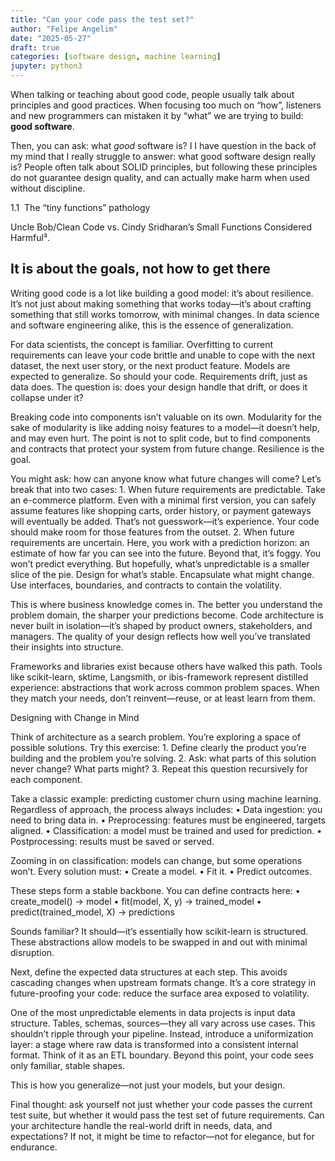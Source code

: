 ```yaml
---
title: "Can your code pass the test set?"
author: "Felipe Angelim"
date: "2025-05-27"
draft: true
categories: [software design, machine learning]
jupyter: python3
---
```


When talking or teaching about good code, people usually talk about principles and good practices.
When focusing too much on "how", listeners and new programmers can mistaken it by "what" we
are trying to build: **good software**.

Then, you can ask: what *good* software is? I 
I have question in the back of my mind that I really struggle to answer: what good software design really is? People often talk about SOLID principles, but following these principles do not guarantee
design quality, and can actually make harm when used without discipline. 

1.1  The “tiny functions” pathology

Uncle Bob/Clean Code vs. Cindy Sridharan’s Small Functions Considered Harmful³.

## It is about the goals, not how to get there

Writing good code is a lot like building a good model: it’s about resilience. It’s not just about making something that works today—it’s about crafting something that still works tomorrow, with minimal changes. In data science and software engineering alike, this is the essence of generalization.

For data scientists, the concept is familiar. Overfitting to current requirements can leave your code brittle and unable to cope with the next dataset, the next user story, or the next product feature. Models are expected to generalize. So should your code. Requirements drift, just as data does. The question is: does your design handle that drift, or does it collapse under it?

Breaking code into components isn’t valuable on its own. Modularity for the sake of modularity is like adding noisy features to a model—it doesn’t help, and may even hurt. The point is not to split code, but to find components and contracts that protect your system from future change. Resilience is the goal.

You might ask: how can anyone know what future changes will come? Let’s break that into two cases:
	1.	When future requirements are predictable.
Take an e-commerce platform. Even with a minimal first version, you can safely assume features like shopping carts, order history, or payment gateways will eventually be added. That’s not guesswork—it’s experience. Your code should make room for those features from the outset.
	2.	When future requirements are uncertain.
Here, you work with a prediction horizon: an estimate of how far you can see into the future. Beyond that, it’s foggy. You won’t predict everything. But hopefully, what’s unpredictable is a smaller slice of the pie. Design for what’s stable. Encapsulate what might change. Use interfaces, boundaries, and contracts to contain the volatility.

This is where business knowledge comes in. The better you understand the problem domain, the sharper your predictions become. Code architecture is never built in isolation—it’s shaped by product owners, stakeholders, and managers. The quality of your design reflects how well you’ve translated their insights into structure.

Frameworks and libraries exist because others have walked this path. Tools like scikit-learn, sktime, Langsmith, or ibis-framework represent distilled experience: abstractions that work across common problem spaces. When they match your needs, don’t reinvent—reuse, or at least learn from them.

Designing with Change in Mind

Think of architecture as a search problem. You’re exploring a space of possible solutions. Try this exercise:
	1.	Define clearly the product you’re building and the problem you’re solving.
	2.	Ask: what parts of this solution never change? What parts might?
	3.	Repeat this question recursively for each component.

Take a classic example: predicting customer churn using machine learning. Regardless of approach, the process always includes:
	•	Data ingestion: you need to bring data in.
	•	Preprocessing: features must be engineered, targets aligned.
	•	Classification: a model must be trained and used for prediction.
	•	Postprocessing: results must be saved or served.

Zooming in on classification: models can change, but some operations won’t. Every solution must:
	•	Create a model.
	•	Fit it.
	•	Predict outcomes.

These steps form a stable backbone. You can define contracts here:
	•	create_model() → model
	•	fit(model, X, y) → trained_model
	•	predict(trained_model, X) → predictions

Sounds familiar? It should—it’s essentially how scikit-learn is structured. These abstractions allow models to be swapped in and out with minimal disruption.

Next, define the expected data structures at each step. This avoids cascading changes when upstream formats change. It’s a core strategy in future-proofing your code: reduce the surface area exposed to volatility.

One of the most unpredictable elements in data projects is input data structure. Tables, schemas, sources—they all vary across use cases. This shouldn’t ripple through your pipeline. Instead, introduce a uniformization layer: a stage where raw data is transformed into a consistent internal format. Think of it as an ETL boundary. Beyond this point, your code sees only familiar, stable shapes.

This is how you generalize—not just your models, but your design.



Final thought: ask yourself not just whether your code passes the current test suite, but whether it would pass the test set of future requirements. Can your architecture handle the real-world drift in needs, data, and expectations? If not, it might be time to refactor—not for elegance, but for endurance.